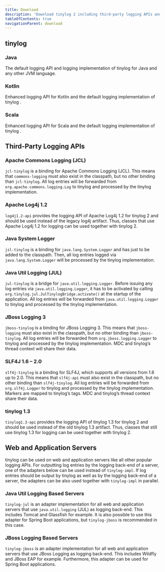 ```yaml
---
title: Download
description: 'Download tinylog 2 including third-party logging APIs and adapters for web and application severs. Get JARs and Maven or Gradle artifacts for your JVM projects.'
tableOfContents: true
navigationParent: download
---
```



## tinylog

### Java

The default logging API and logging implementation of tinylog <Version type="preview" /> for Java and any other JVM language.

<Download file="tinylog" artifacts="tinylog-api tinylog-impl" bundles="org.tinylog.api org.tinylog.impl" type="preview" />

### Kotlin

Enhanced logging API for Kotlin and the default logging implementation of tinylog <Version type="preview" />.

<Download file="tinylog-kotlin" artifacts="tinylog-api-kotlin tinylog-impl" bundles="org.tinylog.api.kotlin org.tinylog.impl" type="preview" />

### Scala

Enhanced logging API for Scala and the default logging implementation of tinylog <Version type="preview" />.

<Download file="tinylog-scala" artifacts="tinylog-api-scala_2.13 tinylog-impl" bundles="org.tinylog.api.scala_2.13 org.tinylog.impl" type="preview" />

## Third-Party Logging APIs

### Apache Commons Logging (JCL)

`jcl-tinylog` is a binding for Apache Commons Logging (JCL). This means that `commons-logging` must also exist in the classpath, but no other binding than `jcl-tinylog`. All log entries will be forwarded from `org.apache.commons.logging.Log` to tinylog and processed by the tinylog implementation.

<Download file="jcl-tinylog" artifacts="jcl-tinylog" bundles="org.tinylog.api.jcl" type="preview" />

### Apache Log4j 1.2

`log4j1.2-api` provides the logging API of Apache Log4j 1.2 for tinylog 2 and should be used instead of the legacy log4j artifact. Thus, classes that use Apache Log4j 1.2 for logging can be used together with tinylog 2.

<Download file="log4j1.2-api" artifacts="log4j1.2-api" bundles="org.tinylog.api.log4j12" type="preview" />

### Java System Logger

`jsl-tinylog` is a binding for `java.lang.System.Logger` and has just to be added to the classpath. Then, all log entries logged via `java.lang.System.Logger` will be processed by the tinylog implementation.

<Download file="jsl-tinylog" artifacts="jsl-tinylog" bundles="org.tinylog.api.jsl" type="preview" />

### Java Util Logging (JUL)

`jul-tinylog` is a bridge for `java.util.logging.Logger`. Before issuing any log entries via `java.util.logging.Logger`, it has to be activated by calling `org.tinylog.jul.JulTinylogBridge.activate()` at the startup of the application. All log entries will be forwarded from `java.util.logging.Logger` to tinylog and processed by the tinylog implementation.

<Download file="jul-tinylog" artifacts="jul-tinylog" bundles="org.tinylog.api.jul" type="preview" />

### JBoss Logging 3

`jboss-tinylog` is a binding for JBoss Logging 3. This means that `jboss-logging` must also exist in the classpath, but no other binding than `jboss-tinylog`. All log entries will be forwarded from `org.jboss.logging.Logger` to tinylog and processed by the tinylog implementation. MDC and tinylog’s thread context will share their data.

<Download file="jboss-tinylog" artifacts="jboss-tinylog" bundles="org.tinylog.api.jboss" type="preview" />

### SLF4J 1.6 – 2.0

`slf4j-tinylog` is a binding for SLF4J, which supports all versions from 1.6 up to 2.0. This means that `slf4j-api` must also exist in the classpath, but no other binding than `slf4j-tinylog`. All log entries will be forwarded from `org.slf4j.Logger` to tinylog and processed by the tinylog implementation. Markers are mapped to tinylog’s tags. MDC and tinylog’s thread context share their data.

<Download file="slf4j-tinylog" artifacts="slf4j-tinylog" bundles="org.tinylog.api.slf4j" type="preview" />

### tinylog 1.3

`tinylog1.3-api` provides the logging API of tinylog 1.3 for tinylog 2 and should be used instead of the old tinylog 1.3 artifact. Thus, classes that still use tinylog 1.3 for logging can be used together with tinylog 2.

<Download file="tinylog1.3-api" artifacts="tinylog1.3-api" bundles="org.tinylog.api.tinylog13" type="preview" />

## Web and Application Servers

tinylog can be used on web and application servers like all other popular logging APIs. For outputting log entries by the logging back-end of a server, one of the adapters below can be used instead of `tinylog-impl`. If log entries should be output by tinylog as well as by the logging back-end of a server, the adapters can be also used together with `tinylog-impl` in parallel.

### Java Util Logging Based Servers

`tinylog-jul` is an adapter implementation for all web and application servers that use `java.util.logging` (JUL) as logging back-end. This includes Tomcat and Glassfish for example. It is also possible to use this adapter for Spring Boot applications, but `tinylog-jboss` is recommended in this case.

<Download file="tinylog-jboss" artifacts="tinylog-jboss" bundles="org.tinylog.adapter.jul" type="preview" />

### JBoss Logging Based Servers

`tinylog-jboss` is an adapter implementation for all web and application servers that use JBoss Logging as logging back-end. This includes Wildfly and JBoss EAP for example. Furthermore, this adapter can be used for Spring Boot applications.

<Download file="tinylog-jul" artifacts="tinylog-jul" bundles="org.tinylog.adapter.jboss" type="preview" />
